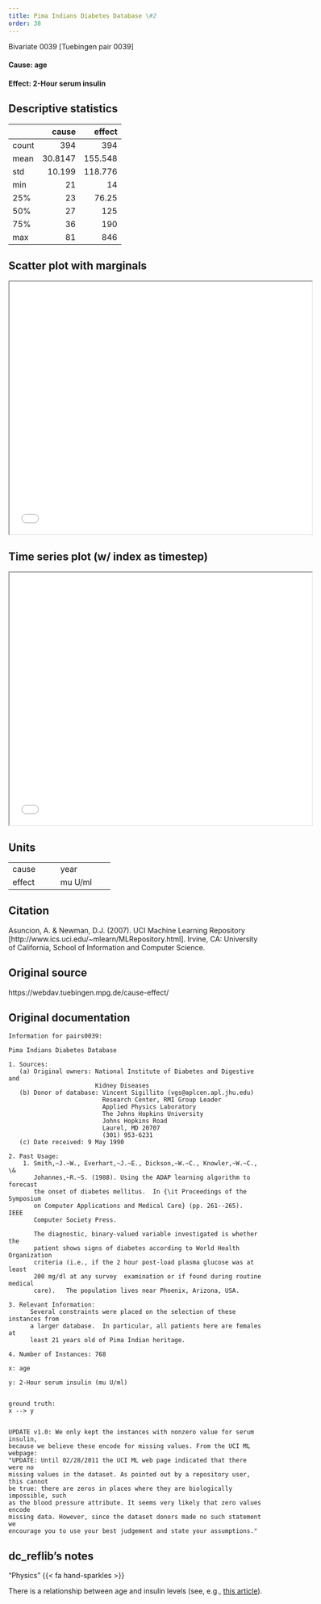 ```yaml
---
title: Pima Indians Diabetes Database \#2
order: 38
---
```


Bivariate 0039  [Tuebingen pair 0039]

#### **Cause**: age
#### **Effect**: 2-Hour serum insulin 

## Descriptive statistics
|       |    cause |   effect |
|:------|---------:|---------:|
| count | 394      |  394     |
| mean  |  30.8147 |  155.548 |
| std   |  10.199  |  118.776 |
| min   |  21      |   14     |
| 25%   |  23      |   76.25  |
| 50%   |  27      |  125     |
| 75%   |  36      |  190     |
| max   |  81      |  846     |

## Scatter plot with marginals

```{=html}
<iframe width=600 height=500 src="plots/scatter_0039.html"></iframe>
```

## Time series plot (w/ index as timestep)

```{=html}
<iframe width=600 height=500 src="plots/series_0039.html"></iframe>
```

## Units
+----------+-----------------+
| cause    | year            |
+----------+-----------------+
| effect   | mu U/ml         |
+----------+-----------------+


## Citation
Asuncion, A. & Newman, D.J. (2007).
UCI Machine Learning Repository [http://www.ics.uci.edu/~mlearn/MLRepository.html].
Irvine, CA: University of California, School of Information and Computer Science.

## Original source
https://webdav.tuebingen.mpg.de/cause-effect/

## Original documentation
```
Information for pairs0039:

Pima Indians Diabetes Database

1. Sources:
   (a) Original owners: National Institute of Diabetes and Digestive and
                        Kidney Diseases
   (b) Donor of database: Vincent Sigillito (vgs@aplcen.apl.jhu.edu)
                          Research Center, RMI Group Leader
                          Applied Physics Laboratory
                          The Johns Hopkins University
                          Johns Hopkins Road
                          Laurel, MD 20707
                          (301) 953-6231
   (c) Date received: 9 May 1990

2. Past Usage:
    1. Smith,~J.~W., Everhart,~J.~E., Dickson,~W.~C., Knowler,~W.~C., \&
       Johannes,~R.~S. (1988). Using the ADAP learning algorithm to forecast
       the onset of diabetes mellitus.  In {\it Proceedings of the Symposium
       on Computer Applications and Medical Care} (pp. 261--265).  IEEE
       Computer Society Press.

       The diagnostic, binary-valued variable investigated is whether the
       patient shows signs of diabetes according to World Health Organization
       criteria (i.e., if the 2 hour post-load plasma glucose was at least 
       200 mg/dl at any survey  examination or if found during routine medical
       care).   The population lives near Phoenix, Arizona, USA.

3. Relevant Information:
      Several constraints were placed on the selection of these instances from
      a larger database.  In particular, all patients here are females at
      least 21 years old of Pima Indian heritage.  

4. Number of Instances: 768

x: age

y: 2-Hour serum insulin (mu U/ml)


ground truth:
x --> y


UPDATE v1.0: We only kept the instances with nonzero value for serum insulin,
because we believe these encode for missing values. From the UCI ML webpage:
"UPDATE: Until 02/28/2011 the UCI ML web page indicated that there were no
missing values in the dataset. As pointed out by a repository user, this cannot
be true: there are zeros in places where they are biologically impossible, such
as the blood pressure attribute. It seems very likely that zero values encode
missing data. However, since the dataset donors made no such statement we
encourage you to use your best judgement and state your assumptions."
```

## dc_reflib's notes
::: {.callout-note title="Operational Causality"}
"Physics" {{< fa hand-sparkles >}} 

There is a relationship between age and insulin levels (see, e.g., [this article](https://pubmed.ncbi.nlm.nih.gov/8829267/)).
:::